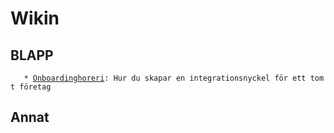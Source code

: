 =Wikin=

== BLAPP ==
    * [[Onboardinghoreri]]: Hur du skapar en integrationsnyckel för ett tomt företag


== Annat ==

